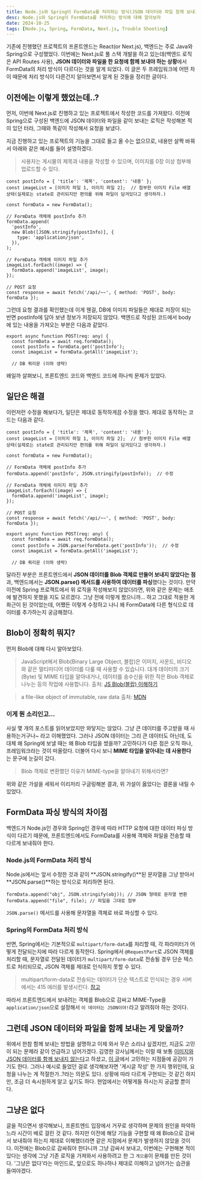 ```yaml
---
title: Node.js와 Spring이 FormData를 처리하는 방식(JSON 데이터와 파일 함께 보내기)
desc: Node.js와 Spring이 FormData를 처리하는 방식에 대해 알아보자
date: 2024-10-25
tags: [Node.js, Spring, FormData, Next.js, Trouble Shooting]
---
```


기존에 진행했던 프로젝트의 프론트엔드는 React(or Next.js), 백엔드는 주로 Java와 Spring으로 구성했었다.
이번에는 Next.js로 풀 스택 개발을 하고 있는데(백엔드 로직은 API Routes 사용), **JSON 데이터와 파일을 한 요청에 함께 보내야 하는 상황**에서 FormData의 처리 방식이 다르다는 것을 알게 되었다.
이 글은 두 프레임워크에 어떤 차이 때문에 처리 방식이 다른건지 알아보면서 알게 된 것들을 정리한 글이다.

## 이전에는 이렇게 했었는데..?

먼저, 이번에 Next.js로 진행하고 있는 프로젝트에서 작성한 코드를 가져왔다.
이전에 Spring으로 구성된 백엔드에 JSON 데이터와 파일을 같이 보내는 로직은 작성해본 적이 있던 터라, 그때와 똑같이 작성해서 요청을 보냈다.

지금 진행하고 있는 프로젝트의 기능을 그대로 들고 올 수는 없으므로, 내용만 살짝 바꿔서 아래와 같은 예시를 들어 설명하겠다.

> 사용자는 게시물의 제목과 내용을 작성할 수 있으며, 이미지를 0장 이상 첨부해 업로드할 수 있다.

```tsx title="프론트엔드 코드"
const postInfo = { 'title': '제목', 'content': '내용' };
const imageList = [이미지 파일 1, 이미지 파일 2];  // 첨부한 이미지 File 배열 상태(실제로는 state로 관리되지만 편의를 위해 파일이 담겨있다고 생각하자.)

const formData = new FormData();

// FormData 객체에 postInfo 추가
formData.append(
  'postInfo',
  new Blob([JSON.stringify(postInfo)], {
    type: 'application/json',
  }),
);

// FormData 객체에 이미지 파일 추가
imageList.forEach((image) => {
  formData.append('imageList', image);
});

// POST 요청
const response = await fetch('/api/~~', { method: 'POST', body: formData });
```

그런데 요청 결과를 확인했는데 이게 웬걸, DB에 이미지 파일들은 제대로 저장이 되는 반면 postInfo에 담아 보낸 정보가 저장되지 않았다.
백엔드로 작성된 코드에서 body에 있는 내용을 가져오는 부분은 다음과 같았다.

```tsx title="백엔드 코드"
export async function POST(req: any) {
  const formData = await req.formData();
  const postInfo = formData.get('postInfo');
  const imageList = formData.getAll('imageList');

  // DB 쿼리문 (이하 생략)
```

왜일까 살펴보니, 프론트엔드 코드와 백엔드 코드에 하나씩 문제가 있었다.

## 일단은 해결

이런저런 수정을 해보다가, 일단은 제대로 동작하게끔 수정을 했다.
제대로 동작하는 코드는 다음과 같다.

```tsx title="프론트엔드 코드"
const postInfo = { 'title': '제목', 'content': '내용' };
const imageList = [이미지 파일 1, 이미지 파일 2];  // 첨부한 이미지 File 배열 상태(실제로는 state로 관리되지만 편의를 위해 파일이 담겨있다고 생각하자.)

const formData = new FormData();

// FormData 객체에 postInfo 추가
formData.append('postInfo', JSON.stringify(postInfo));  // 수정

// FormData 객체에 이미지 파일 추가
imageList.forEach((image) => {
  formData.append('imageList', image);
});

// POST 요청
const response = await fetch('/api/~~', { method: 'POST', body: formData });
```

```tsx title="백엔드 코드"
export async function POST(req: any) {
  const formData = await req.formData();
  const postInfo = JSON.parse(formData.get('postInfo'));  // 수정
  const imageList = formData.getAll('imageList');

  // DB 쿼리문 (이하 생략)
```

달라진 부분은 프론트엔드에서 **JSON 데이터를 Blob 객체로 만들어 보내지 않았다는 점**과, 백엔드에서는 **JSON.parse() 메서드를 사용하여 데이터를 파싱**했다는 것이다.
만약 이전에 Spring 프로젝트에서 위 로직을 작성해보지 않았더라면, 위와 같은 문제는 애초에 발견하지 못했을 지도 모르겠다.
그냥 전에 이렇게 짰으니까... 하고 그대로 적용한 게 화근이 된 것이었는데, 어쨌든 이렇게 수정하고 나니 왜 FormData에 다른 형식으로 데이터를 추가하는지 궁금해졌다.

## Blob이 정확히 뭐지?

먼저 Blob에 대해 다시 알아보았다.

> JavaScript에서 Blob(Binary Large Object, 블랍)은 이미지, 사운드, 비디오와 같은 멀티미디어 데이터를 다룰 때 사용할 수 있습니다. 대개 데이터의 크기(Byte) 및 MIME 타입을 알아내거나, 데이터를 송수신을 위한 작은 Blob 객체로 나누는 등의 작업에 사용합니다.
> 출처: [JS Blob(블랍) 이해하기](https://www.heropy.dev/p/QlwiuS)

> a file-like object of immutable, raw data
> 출처: [MDN](https://developer.mozilla.org/en-US/docs/Web/API/Blob)

### 이게 뭔 소리인고...

사실 몇 개의 포스트를 읽어보았지만 와닿지는 않았다. 그냥 큰 데이터를 주고받을 때 사용하는거구나~ 라고 이해했었다.
그러나 JSON 데이터는 그리 큰 데이터도 아닌데, 도대체 왜 Spring에 보낼 때는 왜 Blob 타입을 썼을까? 고민하다가 다른 점은 오직 하나, 프레임워크라는 것이 떠올랐다.
더불어 다시 보니 **MIME 타입을 알아내는 데 사용한다**는 문구에 눈길이 갔다.

> Blob 객체로 변환했던 이유가 MIME-type을 알아내기 위해서라면?

위와 같은 가설을 세워서 이리저리 구글링해본 결과, 위 가설이 옳았다는 결론을 내릴 수 있었다.

## FormData 파싱 방식의 차이점

백엔드가 Node.js인 경우와 Spring인 경우에 따라 HTTP 요청에 대한 데이터 파싱 방식이 다르기 때문에, 프론트엔드에서도 FormData를 사용해 객체와 파일을 전송할 때 다르게 보내줘야 한다.

### Node.js의 FormData 처리 방식

Node.js에서는 앞서 수정한 것과 같이 **JSON.stringify()**된 문자열을 그냥 받아서 **JSON.parse()**하는 방식으로 처리하면 된다.

```tsx
formData.append("obj", JSON.stringify(obj)); // JSON 형태로 문자열 변환
formData.append("file", file); // 파일을 그대로 첨부
```

`JSON.parse()` 메서드를 사용해 문자열을 객체로 바로 파싱할 수 있다.

### Spring의 FormData 처리 방식

반면, Spring에서는 기본적으로 `multipart/form-data`를 처리할 때, 각 파라미터가 어떻게 전달되는지에 따라 다르게 동작한다.
Spring에서 `@RequestPart`로 JSON 객체를 처리할 때, 문자열로 전달된 데이터가 `multipart/form-data`로 전송될 경우 단순 텍스트로 처리되므로, JSON 객체를 제대로 인식하지 못할 수 있다.

> multipart/form-data로 전송되는 데이터가 단순 텍스트로 인식되는 경우 서버에서는 415 에러를 발생시킨다.
> [참고](https://velog.io/@hhhminme/Axios%EC%97%90%EC%84%9C-Post-%EC%8B%9C-Contenttypeapplicationoctet-streamnotsupported-%ED%95%B8%EB%93%A4%EB%A7%81415-%EC%97%90%EB%9F%AC)

따라서 프론트엔드에서 보내려는 객체를 Blob으로 감싸고 MIME-Type을 `application/json`으로 설정해서 `이 데이터는 JSON이야!`라고 알려줘야 하는 것이다.

## 그런데 JSON 데이터와 파일을 함께 보내는 게 맞을까?

위에서 한참 함께 보내는 방법을 설명하고 이제 와서 무슨 소리냐 싶겠지만, 지금도 고민이 되는 문제라 같이 언급하고 넘어가겠다.
김영한 강사님께서는 이럴 때 보통 [이미지와 JSON 데이터를 함께 보내지 않는다](https://www.inflearn.com/community/questions/307133/image-%EC%A0%84%EC%86%A1%EA%B3%BC-%ED%95%A8%EA%BB%98-%EB%8D%B0%EC%9D%B4%ED%84%B0%EB%8A%94-json%EC%9C%BC%EB%A1%9C-%EB%B3%B4%EB%82%B4%EA%B3%A0-%EC%8B%B6%EC%9D%80-%EA%B2%BD%EC%9A%B0?srsltid=AfmBOoqP3SSmUgzVW9NJALCzZqqzHu5XSUyOSiwpAO_HtLvL2YRNPf5C)고 하셨고, [이 글](https://hellozo0.tistory.com/414)에서 고민하는 지점들에 공감이 가기도 한다.
그러나 예시로 들었던 걸로 생각해보자면 '게시글 작성' 한 가지 행위인데, 요청을 나누는 게 적절한가..?라는 의문도 있다.
상황에 따라 다르게 구현되는 것 같긴 하지만, 조금 더 속시원하게 알고 싶기도 하다.
현업에서는 어떻게들 하시는지 궁금할 뿐이다.

## 그냥은 없다

글을 적으면서 생각해보니, 프론트엔드 입장에서 거꾸로 생각하며 문제의 원인을 파악하느라 시간이 배로 걸린 것 같다.
하지만 이전에 해당 기능을 구현할 때 왜 Blob으로 감싸서 보내줘야 하는지 제대로 이해했더라면 같은 지점에서 문제가 발생하지 않았을 것이다.
이전에는 Blob으로 감싸줘야 한다니까 그냥 감싸서 보내고, 이번에는 구현해본 적이 있다는 생각에 그냥 기존 로직을 가져와서 사용하려고 한 그 `게으름`이 문제를 만든 것이다.
'그냥은 없다'라는 마인드로, 앞으로도 하나하나 제대로 이해하고 넘어가는 습관을 들여야겠다.
